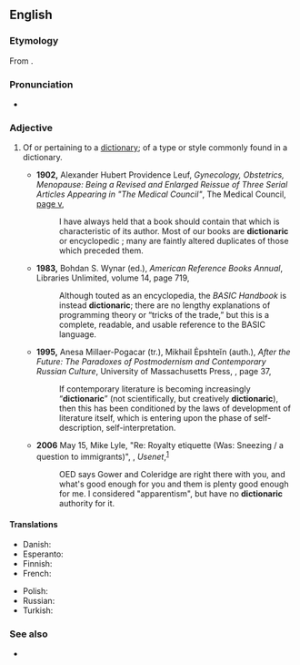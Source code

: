 ==English==

===Etymology===
From {{suffix|en|dictionary|ic}}.

===Pronunciation===
* {{a|UK}} {{IPA|en|/ˈdɪkʃənˌɛɹɪk/|/ˈdɪkʃənˌæɹɪk/}}

===Adjective===
{{en-adj}}

# {{lb|en|rare}} Of or pertaining to a [[dictionary]]; of a type or style commonly found in a dictionary.
#* '''1902,''' Alexander Hubert Providence Leuf, ''Gynecology, Obstetrics, Menopause: Being a Revised and Enlarged Reissue of Three Serial Articles Appearing in "The Medical Council"'', The Medical Council, [http://books.google.com/books?id=yD6U_Dq8V_sC&amp;pg=PR5&amp;dq=%22dictionaric+or+encyclopedic%22 page v],
#*: I have always held that a book should contain that which is characteristic of its author. Most of our books are '''dictionaric''' or encyclopedic&nbsp;;<!--[sic] semi-colon is preceded by a space--> many are faintly altered duplicates of those which preceded them.
#* '''1983,''' Bohdan S. Wynar (ed.), ''American Reference Books Annual'', Libraries Unlimited, volume 14, page 719,
#*: Although touted as an encyclopedia, the ''BASIC Handbook'' is instead '''dictionaric'''; there are no lengthy explanations of programming theory or “tricks of the trade,” but this is a complete, readable, and usable reference to the BASIC language.
#* '''1995,''' Anesa Millaer-Pogacar (tr.), Mikhail Ėpshteĭn (auth.), ''After the Future: The Paradoxes of Postmodernism and Contemporary Russian Culture'', University of Massachusetts Press, {{ISBN|0-87023-974-0}}, page 37,
#*: If contemporary literature is becoming increasingly “'''dictionaric'''” (not scientifically, but creatively '''dictionaric'''), then this has been conditioned by the laws of development of literature itself, which is entering upon the phase of self-description, self-interpretation.
#* '''2006''' May 15, Mike Lyle, "Re: Royalty etiquette (Was: Sneezing / a question to immigrants)", {{monospace|alt.usage.english}}, ''Usenet'',<sup>[http://groups.google.com/group/alt.usage.english/msg/592a0ca488d9cbb0]</sup>
#*: OED says Gower and Coleridge are right there with you, and what's good enough for you and them is plenty good enough for me. I considered "apparentism", but have no '''dictionaric''' authority for it.

====Translations====
{{trans-top|Of or pertaining to a dictionary}}
* Danish: {{t|da|ordbogsmæssig}}
* Esperanto: {{t|eo|vortara}}
* Finnish: {{t|fi|sanakirjamainen}}
* French: {{t+|fr|dictionnairique}}
{{trans-mid}}
* Polish: {{t+|pl|słownikowy|m}}
* Russian: {{t+|ru|словарный}}
* Turkish: {{t|tr|sözlüksel}}
{{trans-bottom}}

===See also===
* {{l|en|encyclopaedic}}